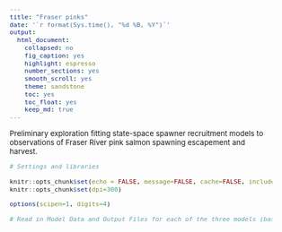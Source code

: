 ```yaml
---
title: "Fraser pinks"
date: '`r format(Sys.time(), "%d %B, %Y")`'
output:
  html_document:
    collapsed: no
    fig_caption: yes
    highlight: espresso
    number_sections: yes
    smooth_scroll: yes
    theme: sandstone
    toc: yes
    toc_float: yes
    keep_md: true
---
```


```{=html}
<style type="text/css">

body{ /* Normal  */
      font-size: 13px;
  }
td {  /* Table  */
  font-size: 13px;
}
h1.title {
  font-size: 24px;
  color: Black;
}
h1 { /* Header 1 */
  font-size: 19px;
  color: Black;
}
h2 { /* Header 2 */
    font-size: 15px;
  color: Black;
}
</style>
```
Preliminary exploration fitting state-space spawner recruitment models to observations of Fraser River pink salmon spawning escapement and harvest. 

```r
# Settings and libraries

knitr::opts_chunk$set(echo = FALSE, message=FALSE, cache=FALSE, include=TRUE)
knitr::opts_chunk$set(dpi=300)

options(scipen=1, digits=4)

# Read in Model Data and Output Files for each of the three models (base/body count, total eggs and total egg mass versions)


```